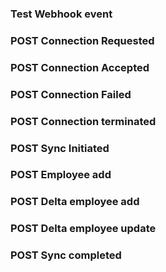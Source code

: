 
### Test Webhook event  


### POST Connection Requested





### POST Connection Accepted


### POST Connection Failed  


### POST Connection terminated


### POST Sync Initiated  

### POST Employee add



### POST Delta employee add


### POST Delta employee update


### POST Sync completed

